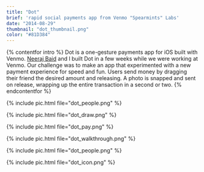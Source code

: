 ```yaml
---
title: "Dot"
brief: 'rapid social payments app from Venmo "Spearmints" Labs'
date: "2014-08-29"
thumbnail: "dot_thumbnail.png"
color: "#81D384"
---
```


{% contentfor intro %}
Dot is a one-gesture payments app for iOS built with Venmo. [Neeraj Baid](https://neeraj.io) and I built Dot in a few weeks while we were working at Venmo. Our challenge was to make an app that experimented with a new payment experience for speed and fun. Users send money by dragging their friend the desired amount and releasing. A photo is snapped and sent on release, wrapping up the entire transaction in a second or two.
{% endcontentfor %}

{% include pic.html file="dot_people.png" %}

{% include pic.html file="dot_draw.png" %}

{% include pic.html file="dot_pay.png" %}

{% include pic.html file="dot_walkthrough.png" %}

{% include pic.html file="dot_people.png" %}

{% include pic.html file="dot_icon.png" %}
